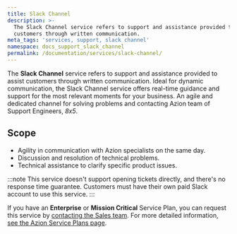 ```yaml
---
title: Slack Channel
description: >-
  The Slack Channel service refers to support and assistance provided to assist
  customers through written communication.
meta_tags: 'services, support, slack channel'
namespace: docs_support_slack_channel
permalink: /documentation/services/slack-channel/
---
```


The **Slack Channel** service refers to support and assistance provided to assist customers through written communication. Ideal for dynamic communication, the Slack Channel service offers real-time guidance and support for the most relevant moments for your business. An agile and dedicated channel for solving problems and contacting Azion team of Support Engineers, *8x5*.

## Scope

- Agility in communication with Azion specialists on the same day.
- Discussion and resolution of technical problems.
- Technical assistance to clarify specific product issues.

:::note
This service doesn't support opening tickets directly, and there's no response time guarantee. Customers must have their own paid Slack account to use this service.
:::

If you have an **Enterprise** or **Mission Critical** Service Plan, you can request this service by [contacting the Sales team](https://www.azion.com/en/contact-sales/). For more detailed information, [see the Azion Service Plans page](https://www.azion.com/en/professional-services/).
